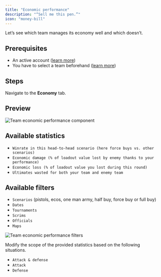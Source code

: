 ```yaml
---
title: "Economic performance"
description: "“Sell me this pen.”"
icon: "money-bill"
---
```


Let’s see which team manages its economy well and which doesn’t.

## Prerequisites

- An active account ([learn more](/get-started/setup))
- You have to select a team beforehand ([learn more](/core/team/root))

## Steps

Navigate to the **Economy** tab.

## Preview

<Frame>
    <img
        src="./images/economic-performance/component.png"
        alt="Team economic performance component"
    />
</Frame>

## Available statistics

- `Winrate in this head-to-head scenario (here force buys vs. other scenarios)`
- `Economic damage (% of loadout value lost by enemy thanks to your performance)`
- `Economic loss (% of loadout value you lost during this round)`
- `Ultimates wasted for both your team and enemy team`

## Available filters

- `Scenarios` (pistols, ecos, one man army, half buy, force buy or full buy)
- `Dates`
- `Tournaments`
- `Scrims`
- `Officials`
- `Maps`

<Frame>
    <img
        src="./images/economic-performance/filters.png"
        alt="Team economic performance filters"
    />
</Frame>

Modify the scope of the provided statistics based on the following situations.
- `Attack & defense`
- `Attack`
- `Defense`
